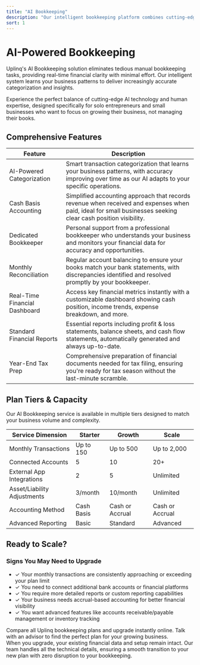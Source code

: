 ```yaml
---
title: "AI Bookkeeping"
description: "Our intelligent bookkeeping platform combines cutting-edge AI with human expertise to automate transaction categorization, provide real-time financial insights, and eliminate tedious manual processes."
sort: 1
---
```


# AI-Powered Bookkeeping

<Callout type="info" title="Transform Your Financial Management">
Uplinq's AI Bookkeeping solution eliminates tedious manual bookkeeping tasks, providing real-time financial clarity with minimal effort. Our intelligent system learns your business patterns to deliver increasingly accurate categorization and insights.
</Callout>

Experience the perfect balance of cutting-edge AI technology and human expertise, designed specifically for solo entrepreneurs and small businesses who want to focus on growing their business, not managing their books.

## Comprehensive Features

<div className="not-prose">
  <div className="overflow-hidden rounded-md border">
    <table className="w-full border-collapse">
      <thead className="bg-muted">
        <tr>
          <th className="px-4 py-3 text-left font-medium">Feature</th>
          <th className="px-4 py-3 text-left font-medium">Description</th>
        </tr>
      </thead>
      <tbody>
        <tr className="border-t">
          <td className="px-4 py-3 font-semibold">AI-Powered Categorization</td>
          <td className="px-4 py-3">Smart transaction categorization that learns your business patterns, with accuracy improving over time as our AI adapts to your specific operations.</td>
        </tr>
        <tr className="border-t bg-muted/20">
          <td className="px-4 py-3 font-semibold">Cash Basis Accounting</td>
          <td className="px-4 py-3">Simplified accounting approach that records revenue when received and expenses when paid, ideal for small businesses seeking clear cash position visibility.</td>
        </tr>
        <tr className="border-t">
          <td className="px-4 py-3 font-semibold">Dedicated Bookkeeper</td>
          <td className="px-4 py-3">Personal support from a professional bookkeeper who understands your business and monitors your financial data for accuracy and opportunities.</td>
        </tr>
        <tr className="border-t bg-muted/20">
          <td className="px-4 py-3 font-semibold">Monthly Reconciliation</td>
          <td className="px-4 py-3">Regular account balancing to ensure your books match your bank statements, with discrepancies identified and resolved promptly by your bookkeeper.</td>
        </tr>
        <tr className="border-t">
          <td className="px-4 py-3 font-semibold">Real-Time Financial Dashboard</td>
          <td className="px-4 py-3">Access key financial metrics instantly with a customizable dashboard showing cash position, income trends, expense breakdown, and more.</td>
        </tr>
        <tr className="border-t bg-muted/20">
          <td className="px-4 py-3 font-semibold">Standard Financial Reports</td>
          <td className="px-4 py-3">Essential reports including profit & loss statements, balance sheets, and cash flow statements, automatically generated and always up-to-date.</td>
        </tr>
        <tr className="border-t">
          <td className="px-4 py-3 font-semibold">Year-End Tax Prep</td>
          <td className="px-4 py-3">Comprehensive preparation of financial documents needed for tax filing, ensuring you're ready for tax season without the last-minute scramble.</td>
        </tr>
      </tbody>
    </table>
  </div>
</div>

## Plan Tiers & Capacity

<Callout type="info" title="Finding Your Right Fit">
Our AI Bookkeeping service is available in multiple tiers designed to match your business volume and complexity.
</Callout>

<div className="not-prose mt-6">
  <div className="overflow-hidden rounded-md border">
    <table className="w-full border-collapse">
      <thead className="bg-muted">
        <tr>
          <th className="px-4 py-3 text-left font-medium">Service Dimension</th>
          <th className="px-4 py-3 text-center font-medium">Starter</th>
          <th className="px-4 py-3 text-center font-medium">Growth</th>
          <th className="px-4 py-3 text-center font-medium">Scale</th>
        </tr>
      </thead>
      <tbody>
        <tr className="border-t">
          <td className="px-4 py-3">Monthly Transactions</td>
          <td className="px-4 py-3 text-center">Up to 150</td>
          <td className="px-4 py-3 text-center">Up to 500</td>
          <td className="px-4 py-3 text-center">Up to 2,000</td>
        </tr>
        <tr className="border-t bg-muted/20">
          <td className="px-4 py-3">Connected Accounts</td>
          <td className="px-4 py-3 text-center">5</td>
          <td className="px-4 py-3 text-center">10</td>
          <td className="px-4 py-3 text-center">20+</td>
        </tr>
        <tr className="border-t">
          <td className="px-4 py-3">External App Integrations</td>
          <td className="px-4 py-3 text-center">2</td>
          <td className="px-4 py-3 text-center">5</td>
          <td className="px-4 py-3 text-center">Unlimited</td>
        </tr>
        <tr className="border-t bg-muted/20">
          <td className="px-4 py-3">Asset/Liability Adjustments</td>
          <td className="px-4 py-3 text-center">3/month</td>
          <td className="px-4 py-3 text-center">10/month</td>
          <td className="px-4 py-3 text-center">Unlimited</td>
        </tr>
        <tr className="border-t">
          <td className="px-4 py-3">Accounting Method</td>
          <td className="px-4 py-3 text-center">Cash Basis</td>
          <td className="px-4 py-3 text-center">Cash or Accrual</td>
          <td className="px-4 py-3 text-center">Cash or Accrual</td>
        </tr>
        <tr className="border-t bg-muted/20">
          <td className="px-4 py-3">Advanced Reporting</td>
          <td className="px-4 py-3 text-center">Basic</td>
          <td className="px-4 py-3 text-center">Standard</td>
          <td className="px-4 py-3 text-center">Advanced</td>
        </tr>
      </tbody>
    </table>
  </div>
</div>

## Ready to Scale?

<div className="mt-6 bg-muted/20 rounded-lg p-6 border border-muted">
  <h3 className="text-xl font-semibold mb-3">Signs You May Need to Upgrade</h3>
  <ul className="space-y-2 mb-6">
    <li className="flex items-start">
      <span className="mr-2 text-primary">✓</span>
      <span>Your monthly transactions are consistently approaching or exceeding your plan limit</span>
    </li>
    <li className="flex items-start">
      <span className="mr-2 text-primary">✓</span>
      <span>You need to connect additional bank accounts or financial platforms</span>
    </li>
    <li className="flex items-start">
      <span className="mr-2 text-primary">✓</span>
      <span>You require more detailed reports or custom reporting capabilities</span>
    </li>
    <li className="flex items-start">
      <span className="mr-2 text-primary">✓</span>
      <span>Your business needs accrual-based accounting for better financial visibility</span>
    </li>
    <li className="flex items-start">
      <span className="mr-2 text-primary">✓</span>
      <span>You want advanced features like accounts receivable/payable management or inventory tracking</span>
    </li>
  </ul>

  <div className="grid grid-cols-1 gap-4 sm:grid-cols-2">
    <Card title="View Plan Options" href="/pricing" icon="arrow-up-right">
      Compare all Uplinq bookkeeping plans and upgrade instantly online.
    </Card>
    <Card title="Schedule a Consultation" href="/help/contact-support" icon="calendar">
      Talk with an advisor to find the perfect plan for your growing business.
    </Card>
  </div>
</div>

<Callout type="info" title="Seamless Transitions" className="mt-6">
When you upgrade, your existing financial data and setup remain intact. Our team handles all the technical details, ensuring a smooth transition to your new plan with zero disruption to your bookkeeping.
</Callout>